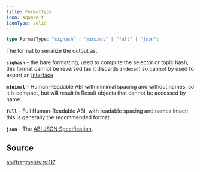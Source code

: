 ```yaml
---
title: FormatType
icon: square-t
iconType: solid
---
```


```ts
type FormatType: "sighash" | "minimal" | "full" | "json";
```

The format to serialize the output as.

**`sighash`** - the bare formatting, used to compute the selector or topic hash; this format cannot be reversed (as
it discards `indexed`) so cannot by used to export an [Interface](../classes/Interface).

**`minimal`** - Human-Readable ABI with minimal spacing and without names, so it is compact, but will result in
Result objects that cannot be accessed by name.

**`full`** - Full Human-Readable ABI, with readable spacing and names intact; this is generally the recommended
format.

**`json`** - The [ABI JSON Specification](https://docs.soliditylang.org/en/v0.8.19/abi-spec.html#json).

## Source

[abi/fragments.ts:117](https://github.com/dominant-strategies/quais.js/blob/7c3e9bc54d6f1274e27362fc6bf66140de7d80eb/src/abi/fragments.ts#L117)

